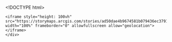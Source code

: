 

<!DOCTYPE html>

<html>

<head>

<meta charset="utf-8" />
<meta name="generator" content="pandoc" />
<meta http-equiv="X-UA-Compatible" content="IE=EDGE" />

<title>Rajesh Sigdel, about me</title>
</head>
<div>
    <iframe style="height: 100vh" src="https://storymaps.arcgis.com/stories/ad50dae4b9674581b079436ec37915e5" width="100%" frameborder="0" allowfullscreen allow="geolocation"></iframe>
    </div>
</body>
</html>